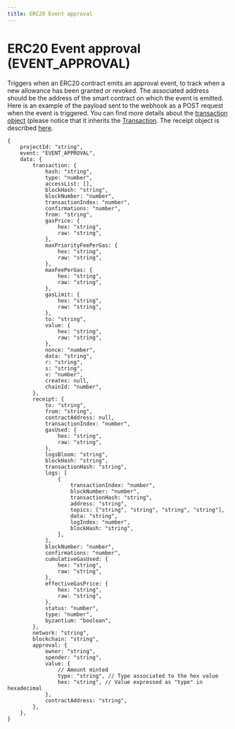 ```yaml
---
title: ERC20 Event approval
---
```


# ERC20 Event approval (EVENT_APPROVAL)

Triggers when an ERC20 contract emits an approval event, to track when a new allowance has been granted or revoked.
The associated address should be the address of the smart contract on which the event is emitted.
Here is an example of the payload sent to the webhook as a POST request when the event is triggered.
You can find more details about the [transaction object](https://docs.ethers.io/v5/api/providers/types/#providers-TransactionResponse) (please notice that it inherits the [Transaction](https://docs.ethers.io/v5/api/utils/transactions/#Transaction).
The receipt object is described [here](https://docs.ethers.io/v5/api/providers/types/#providers-TransactionReceipt).

```json5
{
	projectId: "string",
	event: "EVENT_APPROVAL",
	data: {
		transaction: {
			hash: "string",
			type: "number",
			accessList: [],
			blockHash: "string",
			blockNumber: "number",
			transactionIndex: "number",
			confirmations: "number",
			from: "string",
			gasPrice: {
				hex: "string",
				raw: "string",
			},
			maxPriorityFeePerGas: {
				hex: "string",
				raw: "string",
			},
			maxFeePerGas: {
				hex: "string",
				raw: "string",
			},
			gasLimit: {
				hex: "string",
				raw: "string",
			},
			to: "string",
			value: {
				hex: "string",
				raw: "string",
			},
			nonce: "number",
			data: "string",
			r: "string",
			s: "string",
			v: "number",
			creates: null,
			chainId: "number",
		},
		receipt: {
			to: "string",
			from: "string",
			contractAddress: null,
			transactionIndex: "number",
			gasUsed: {
				hex: "string",
				raw: "string",
			},
			logsBloom: "string",
			blockHash: "string",
			transactionHash: "string",
			logs: [
				{
					transactionIndex: "number",
					blockNumber: "number",
					transactionHash: "string",
					address: "string",
					topics: ["string", "string", "string", "string"],
					data: "string",
					logIndex: "number",
					blockHash: "string",
				},
			],
			blockNumber: "number",
			confirmations: "number",
			cumulativeGasUsed: {
				hex: "string",
				raw: "string",
			},
			effectiveGasPrice: {
				hex: "string",
				raw: "string",
			},
			status: "number",
			type: "number",
			byzantium: "boolean",
		},
		network: "string",
		blockchain: "string",
		approval: {
			owner: "string",
			spender: "string",
			value: {
				// Amount minted
				type: "string", // Type associated to the hex value
				hex: "string", // Value expressed as "type" in hexadecimal
			},
			contractAddress: "string",
		},
	},
}
```
